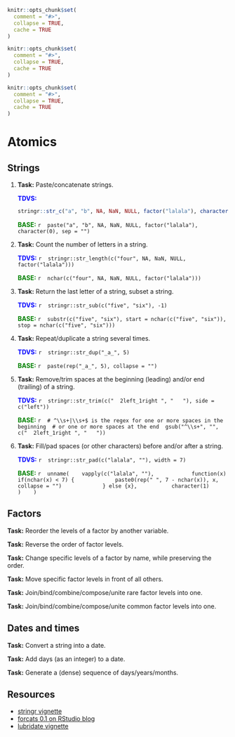 ```r
knitr::opts_chunk$set(
  comment = "#>",
  collapse = TRUE,
  cache = TRUE
)
```
```r
knitr::opts_chunk$set(
  comment = "#>",
  collapse = TRUE,
  cache = TRUE
)
```
```r
knitr::opts_chunk$set(
  comment = "#>",
  collapse = TRUE,
  cache = TRUE
)
```
# Atomics

## Strings

1. **Task:** Paste/concatenate strings.

    __<span style="color:blue">TDVS:</span>__
    
    ```r
    stringr::str_c("a", "b", NA, NaN, NULL, factor("lalala"), character(0))
    ```

    __<span style="color:green">BASE:</span>__
    ```r
    paste("a", "b", NA, NaN, NULL, factor("lalala"), character(0), sep = "")
    ```
    
1. **Task:** Count the number of letters in a string.

    __<span style="color:blue">TDVS:</span>__
    ```r
    stringr::str_length(c("four", NA, NaN, NULL, factor("lalala")))
    ```

    __<span style="color:green">BASE:</span>__
    ```r
    nchar(c("four", NA, NaN, NULL, factor("lalala")))
    ```

1. **Task:** Return the last letter of a string, subset a string.

    __<span style="color:blue">TDVS:</span>__
    ```r
    stringr::str_sub(c("five", "six"), -1)
    ```

    __<span style="color:green">BASE:</span>__
    ```r
    substr(c("five", "six"), start = nchar(c("five", "six")), stop = nchar(c("five", "six")))
    ```
    
1. **Task:** Repeat/duplicate a string several times.

    __<span style="color:blue">TDVS:</span>__
    ```r
    stringr::str_dup("_a_", 5)
    ```

    __<span style="color:green">BASE:</span>__
    ```r
    paste(rep("_a_", 5), collapse = "")
    ```
    
1. **Task:** Remove/trim spaces at the beginning (leading) and/or end (trailing) of a string.

    __<span style="color:blue">TDVS:</span>__
    ```r
    stringr::str_trim(c("  2left_1right ", "   "), side = c("left"))
    ```

    __<span style="color:green">BASE:</span>__
    ```r
    # ^\\s+|\\s+$ is the regex for one or more spaces in the beginning
    # or one or more spaces at the end
    gsub("^\\s+", "", c("  2left_1right ", "   "))
    ```
    
1. **Task:** Fill/pad spaces (or other characters) before and/or after a string. 

    __<span style="color:blue">TDVS:</span>__
    ```r
    stringr::str_pad(c("lalala", ""), width = 7)
    ```

    __<span style="color:green">BASE:</span>__
    ```r
    unname(
      vapply(c("lalala", ""), 
             function(x) if(nchar(x) < 7) {
               paste0(rep(" ", 7 - nchar(x)), x, collapse = "")
               } else {x},
             character(1)
             )
      )
    ```
   
## Factors

**Task:** Reorder the levels of a factor by another variable.

**Task:** Reverse the order of factor levels.

**Task:** Change specific levels of a factor by name, while preserving the order.

**Task:** Move specific factor levels in front of all others.

**Task:** Join/bind/combine/compose/unite rare factor levels into one.

**Task:** Join/bind/combine/compose/unite common factor levels into one.

## Dates and times

**Task:** Convert a string into a date.

**Task:** Add days (as an integer) to a date.

**Task:** Generate a (dense) sequence of days/years/months.

## Resources

* [stringr vignette](https://cran.r-project.org/web/packages/stringr/vignettes/stringr.html)
* [forcats 0.1 on RStudio blog](https://blog.rstudio.org/2016/08/31/forcats-0-1-0/)
* [lubridate vignette](https://cran.r-project.org/web/packages/lubridate/vignettes/lubridate.html)
